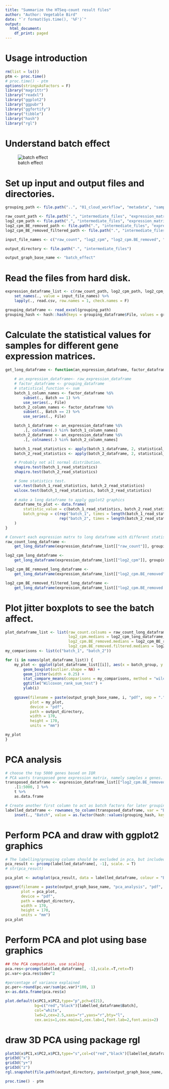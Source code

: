 ```yaml
---
title: "Summarize the HTSeq-count result files"
author: "Author: Vegetable Bird"
date: "`r format(Sys.time(), '%F')`"
output:
  html_document:
    df_print: paged
---
```


# Usage introduction

```r
rm(list = ls())
ptm <- proc.time()
# proc.time() - ptm
options(stringsAsFactors = F)
library("magrittr")
library("readxl")
library("ggplot2")
library("ggpubr")
library("ggfortify")
library("tibble")
library("hash")
library("rgl")
```

# Understand batch effect

![batch effect](diagrams/batch_effect.png)

# Set up input and output files and directories.

```r
grouping_path <- file.path("..", "01_cloud_workflow", "metadata", "samples_cell_lines_batch_both_SampleGroup.xlsx")

raw_count_path <- file.path(".", "intermediate_files", "expression_matrix.raw_count.csv.bz2")
log2_cpm_path <- file.path(".", "intermediate_files", "expression_matrix.log2_cpm.csv.bz2")
log2_cpm_BE_removed_path <- file.path(".", "intermediate_files", "expression_matrix.log2_cpm.BE_removed.csv.bz2")
log2_cpm_BE_removed_filtered_path <- file.path(".", "intermediate_files", "expression_matrix.log2_cpm.BE_removed.filtered.csv.bz2")

input_file_names <- c("raw_count", "log2_cpm", "log2_cpm.BE_removed", "log2_cpm.BE_removed.filtered")

output_directory <- file.path(".", "intermediate_files")

output_graph_base_name <- "batch_effect"
```

# Read the files from hard disk.

```r
expression_dataframe_list <- c(raw_count_path, log2_cpm_path, log2_cpm_BE_removed_path, log2_cpm_BE_removed_filtered_path) %>%
    set_names(., value = input_file_names) %>%
    lapply(., read.csv, row.names = 1, check.names = F)

grouping_dataframe <- read_excel(grouping_path)
grouping_hash <- hash::hash(keys = grouping_dataframe$File, values = grouping_dataframe$Batch)
```


# Calculate the statistical values for samples for different gene expression matrices.

```r
get_long_dataframe <- function(an_expression_dataframe, factor_dataframe, statistical_function) {
    
    # an_expression_dataframe<- raw_expression_dataframe
    # factor_dataframe <- grouping_dataframe
    # statistical_function <- sum
    batch_1_column_names <- factor_dataframe %$%
        subset(., Batch == 1) %>%
        use_series(., File)
    batch_2_column_names <- factor_dataframe %$%
        subset(., Batch == 2) %>%
        use_series(., File)

    batch_1_dataframe <- an_expression_dataframe %$%
        .[, colnames(.) %in% batch_1_column_names]
    batch_2_dataframe <- an_expression_dataframe %$%
        .[, colnames(.) %in% batch_2_column_names]

    batch_1_read_statistics <- apply(batch_1_dataframe, 2, statistical_function)
    batch_2_read_statistics <- apply(batch_2_dataframe, 2, statistical_function)

    # Probably not all normal distribution.
    shapiro.test(batch_1_read_statistics)
    shapiro.test(batch_2_read_statistics)

    # Some statistics test.
    var.test(batch_1_read_statistics, batch_2_read_statistics)
    wilcox.test(batch_1_read_statistics, batch_2_read_statistics)
    
    # make a long dataframe to apply ggplot2 graphics
    dataframe_to_plot <- data.frame(
        statistic_value = c(batch_1_read_statistics, batch_2_read_statistics),
        batch_group = c(rep("batch_1", times = length(batch_1_read_statistics)),
                        rep("batch_2", times = length(batch_2_read_statistics)))
    )
}

# Convert each expression matrx to long dataframe with different statistic values calculated.
raw_count_long_dataframe <-
    get_long_dataframe(expression_dataframe_list[["raw_count"]], grouping_dataframe, sum)

log2_cpm_long_dataframe <-
    get_long_dataframe(expression_dataframe_list[["log2_cpm"]], grouping_dataframe, median)

log2_cpm_BE_removed_long_dataframe <-
    get_long_dataframe(expression_dataframe_list[["log2_cpm.BE_removed"]], grouping_dataframe, median)

log2_cpm_BE_removed_filtered_long_dataframe <-
    get_long_dataframe(expression_dataframe_list[["log2_cpm.BE_removed.filtered"]], grouping_dataframe, median)
```

# Plot jitter boxplots to see the batch affect.

```r
plot_dataframe_list <- list(raw_count.colsums = raw_count_long_dataframe,
                            log2_cpm.medians = log2_cpm_long_dataframe,
                            log2_cpm.BE_removed.medians = log2_cpm_BE_removed_long_dataframe,
                            log2_cpm.BE_removed.filtered.medians = log2_cpm_BE_removed_filtered_long_dataframe)
my_comparisons <- list(c("batch_1", "batch_2"))

for (i in names(plot_dataframe_list)) {
    my_plot <- ggplot(plot_dataframe_list[[i]], aes(x = batch_group, y = statistic_value, color = batch_group)) +
        geom_boxplot(outlier.shape = NA) +
        geom_jitter(width = 0.25) +
        stat_compare_means(comparisons = my_comparisons, method = "wilcox.test") +
        ggtitle("Wilcoxon_rank_sum_test") +
        ylab(i)
    
    ggsave(filename = paste(output_graph_base_name, i, "pdf", sep = "."),
           plot = my_plot,
           device = "pdf",
           path = output_directory,
           width = 170,
           height = 170,
           units = "mm")

my_plot
}
```

# PCA analysis

```r
# choose the top 5000 genes based on IQR
# PCA wants transposed gene expression matrix, namely samples x genes.
transposed_dataframe <- expression_dataframe_list[["log2_cpm.BE_removed.filtered"]] %>%
    .[1:5000, ] %>%
    t %>%
    as.data.frame

# Create another first column to act as batch factors for later grouping or labelling.
labelled_dataframe <- rownames_to_column(transposed_dataframe, var = "Batch") %>%
    inset(., "Batch", value = as.factor(hash::values(grouping_hash, keys = .$Batch)))
```


# Perform PCA and draw with ggplot2 graphics

[](https://aaronschlegel.me/principal-component-analysis-r-example.html)

[](https://cran.r-project.org/web/packages/ggfortify/vignettes/plot_pca.html)


```r
# The labelling/grouping column should be excluded in pca, but included in later plotting.
pca_result <- prcomp(labelled_dataframe[, -1], scale. = T)
# str(pca_result)

pca_plot <- autoplot(pca_result, data = labelled_dataframe, colour = "Batch")

ggsave(filename = paste(output_graph_base_name, "pca_analysis", "pdf", sep = "."),
       plot = pca_plot,
       device = "pdf",
       path = output_directory,
       width = 170,
       height = 170,
       units = "mm")
pca_plot
```

# Perform PCA and plot using base graphics

```r
## the PCA computation, use scaling
pca.res<-prcomp(labelled_dataframe[, -1],scale.=T,retx=T)
pc.var<-pca.res$sdev^2

#percentage of variance explained 
pc.per<-round(pc.var/sum(pc.var)*100, 1)
x<-as.data.frame(pca.res$x)

plot.default(x$PC1,x$PC2,type="p",pch=c(21),
             bg=c("red","black")[labelled_dataframe$Batch],
             col="white",
             lwd=2,cex=2.5,xaxs="r",yaxs="r",bty="l",
             cex.axis=1,cex.main=1,cex.lab=1,font.lab=2,font.axis=2)
```

# draw 3D PCA using package rgl

```r
plot3d(x$PC1,x$PC2,x$PC3,type="s",col=c("red","black")[labelled_dataframe$Batch],size=2)
grid3d("x")
grid3d("y+")
grid3d("z")
rgl.snapshot(file.path(output_directory, paste(output_graph_base_name, "3D_PCA", "png", sep = ".")))
```

```r
proc.time() - ptm
```


